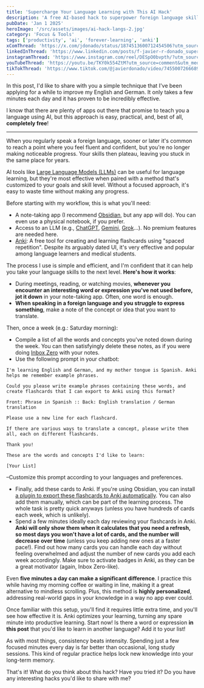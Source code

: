 ```yaml
---
title: 'Supercharge Your Language Learning with This AI Hack'
description: 'A free AI-based hack to superpower foreign language skills for people with no time'
pubDate: 'Jan 1 2025'
heroImage: '/src/assets/images/ai-hack-langs-2.jpg'
category: 'Focus & Tools'
tags: ['productivity', 'ai', 'forever-learning', 'anki']
xComThread: 'https://x.com/jdonado/status/1874513600712454506?utm_source=comment&utm_medium=jdonado-com'
linkedInThread: 'https://www.linkedin.com/posts/f-javier-r-donado_supercharge-your-language-learning-with-this-activity-7280277793865625601-EgEp?utm_source=comment&utm_medium=jdonado-com'
instagramThread: 'https://www.instagram.com/reel/DESpO0bvpth/?utm_source=ig_web_copy_link&igsh=MzRlODBiNWFlZA==?utm_source=comment&utm_medium=jdonado-com'
youTubeThread: 'https://youtu.be/TKY0k554ZtM?utm_source=comment&utm_medium=jdonado-com'
tikTokThread: 'https://www.tiktok.com/@javierdonado/video/7455007266689813793?utm_source=comment&utm_medium=jdonado-com'
---
```


In this post, I'd like to share with you a simple technique that I've been applying for a while to improve my English and German. It only takes a few minutes each day and it has proven to be incredibly effective.

I know that there are plenty of apps out there that promise to teach you a language using AI, but this approach is easy, practical, and, best of all, **completely free**!

---

When you regularly speak a foreign language, sooner or later it's common to reach a point where you feel fluent and confident, but you're no longer making noticeable progress. Your skills then plateau, leaving you stuck in the same place for years.

AI tools like [Large Language Models (LLMs)](https://en.wikipedia.org/wiki/Large_language_model) can be useful for language learning, but they're most effective when paired with a method that's customized to your goals and skill level. Without a focused approach, it's easy to waste time without making any progress.

Before starting with my workflow, this is what you'll need:

- A note-taking app (I recommend [Obsidian](https://obsidian.md/), but any app will do). You can even use a physical notebook, if you prefer.
- Access to an LLM (e.g., [ChatGPT](https://chatgpt.com/), [Gemini](https://gemini.google.com/app), [Grok](https://x.com/i/grok)...). No premium features are needed here.
- [Anki](https://apps.ankiweb.net/): A free tool for creating and learning flashcards using "spaced repetition". Despite its arguably dated UI, it's very effective and popular among language learners and medical students.

The process I use is simple and efficient, and I'm confident that it can help you take your language skills to the next level. **Here's how it works**:

- During meetings, reading, or watching movies, **whenever you encounter an interesting word or expression you've not used before, jot it down** in your note-taking app. Often, one word is enough.
- **When speaking in a foreign language and you struggle to express something**, make a note of the concept or idea that you want to translate.

Then, once a week (e.g.: Saturday morning):

- Compile a list of all the words and concepts you've noted down during the week. You can then satisfyingly delete these notes, as if you were doing [Inbox Zero](https://en.wiktionary.org/wiki/inbox_zero) with your notes.
- Use the following prompt in your chatbot:

```
I'm learning English and German, and my mother tongue is Spanish. Anki helps me remember example phrases.

Could you please write example phrases containing these words, and create flashcards that I can export to Anki using this format?

Front: Phrase in Spanish :: Back: English translation / German translation

Please use a new line for each flashcard.

If there are various ways to translate a concept, please write them all, each on different flashcards.

Thank you!

These are the words and concepts I'd like to learn:

[Your List]
```

–Customize this prompt according to your languages and preferences.

- Finally, add these cards to Anki. If you're using Obsidian, you can install [a plugin to export these flashcards to Anki automatically](https://github.com/reuseman/flashcards-obsidian). You can also add them manually, which can be part of the learning process. The whole task is pretty quick anyways (unless you have hundreds of cards each week, which is unlikely).
- Spend a few minutes ideally each day reviewing your flashcards in Anki. **Anki will only show them when it calculates that you need a refresh, so most days you won't have a lot of cards, and the number will decrease over time** (unless you keep adding new ones at a faster pace!). Find out how many cards you can handle each day without feeling overwhelmed and adjust the number of new cards you add each week accordingly. Make sure to activate badges in Anki, as they can be a great motivator (again, Inbox Zero-like).

Even **five minutes a day can make a significant difference**. I practice this while having my morning coffee or waiting in line, making it a great alternative to mindless scrolling. Plus, this method is **highly personalized**, addressing real-world gaps in your knowledge in a way no app ever could.

Once familiar with this setup, you'll find it requires little extra time, and you'll see how effective it is. Anki optimizes your learning, turning any spare minute into productive learning. Start now! Is there a word or expression **in this post** that you'd like to learn in another language? Add it to your list!

As with most things, consistency beats intensity. Spending just a few focused minutes every day is far better than occasional, long study sessions. This kind of regular practice helps lock new knowledge into your long-term memory.

That's it! What do you think about this hack? Have you tried it? Do you have any interesting hacks you'd like to share with me?
